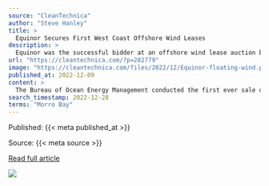 ```yaml
---
source: "CleanTechnica"
author: "Steve Hanley"
title: >
  Equinor Secures First West Coast Offshore Wind Leases
description: >
  Equinor was the successful bidder at an offshore wind lease auction by the Bureau of Ocean Energy Management recently.
url: "https://cleantechnica.com/?p=282779"
image: "https://cleantechnica.com/files/2022/12/Equinor-floating-wind.png"
published_at: 2022-12-09
content: >
  The Bureau of Ocean Energy Management conducted the first ever sale of leases for offshore wind along the west coast of the United States recently. Equinor secured a 2 gigawatt lease in the Morro Bay… [+3160 chars]
search_timestamp: 2022-12-28
terms: "Morro Bay"
---
```



Published: {{< meta published_at >}}


Source: {{< meta source >}}


[Read full article]({{< meta url >}}){target='_blank'}



![](`r rmarkdown::metadata$image[1]`)
